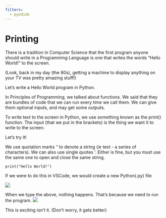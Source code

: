 ```yaml
---
filters:
  - pyodide
---
```


# Printing

There is a tradition in Computer Science that the first program anyone should write in a Programming Language is one that writes the words “Hello World!” to the screen.

(Look, back in my day (the 80s), getting a machine to display anything on your TV was pretty amazing stuff!)

Let’s write a Hello World program in Python.

In Principles of Programming, we talked about functions.  We said that they are bundles of code that we can run every time we call them.  We can give them optional inputs, and may get some outputs.

To write text to the screen in Python, we use something known as the print() function.  The input (that we put in the brackets) is the thing we want it to write to the screen.

Let’s try it!

We use quotation marks “ to denote a string (ie text - a series of characters).  We can also use single quotes ‘.  Either is fine, but you must use the same one to open and close the same string.


```pyodide-python
print("Hello World!")
```


:::{.callout-tip}
If we were to do this in VSCode, we would create a new Python(.py) file

![](assets/2024-05-14-20-48-38.png)

When we type the above, nothing happens.  That’s because we need to run the program.
![](assets/2024-05-14-20-52-08.png)

This is exciting isn’t it.  (Don’t worry, it gets better)

:::
